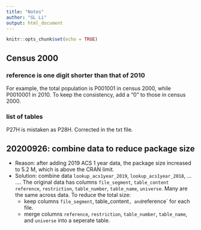 ```yaml
---
title: "Notes"
author: "GL Li"
output: html_document
---
```


```r
knitr::opts_chunk$set(echo = TRUE)
```

## Census 2000
### reference is one digit shorter than that of 2010
For example, the total population is P001001 in census 2000, while P0010001 in 2010. To keep the consistency, add a "0" to those in census 2000.

### list of tables
P27H is mistaken as P28H. Corrected in the txt file.



## 20200926: combine data to reduce package size 
- Reason: after adding 2019 ACS 1 year data, the package size increased to 5.2 M, which is above the CRAN limit. 
- Solution: combine data `lookup_acs1year_2019`, `lookup_acs1year_2018`, ... .... The original data has columns `file_segment`,  `table_content` `reference`, `restriction`, `table_number`, `table_name`, `universe`. Many are the same across data. To reduce the total size: 
    - keep columns `file_segment`, table_content`, and `reference` for each file.
    - merge columns `reference`, `restriction`, `table_number`, `table_name`, and `universe` into a seperate table.
